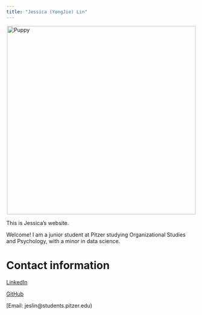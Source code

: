 ```yaml
---
title: "Jessica (YongJie) Lin"
---
```

<img src="https://t0.gstatic.com/licensed-image?q=tbn:ANd9GcQUV_5FvpgGgsC8N46PD4CVNiBmgTv-s6EogkH_-eCC84cTK5IewL7VruWufXXF4syZ" alt="Puppy" width="500px" style="display: block; margin-left: auto; margin-right: auto;">

This is Jessica's website.

Welcome! I am a junior student at Pitzer studying Organizational Studies and Psychology, with a minor in data science.

# Contact information
[LinkedIn](https://www.linkedin.com/in/jessicalinyongjie/)

[GitHub](https://github.com/JessicaLin92)

[Email: jeslin@students.pitzer.edu)

```r

```
